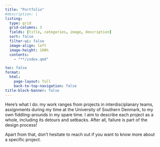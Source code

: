 ```yaml
---
title: "Portfolio"
#description: |
listing:
  type: grid
  grid-columns: 3
  fields: [title, categories, image, description]
  sort: false
  filter-ui: false
  image-align: left
  image-height: 100%
  contents:
    - "**/index.qmd"

toc: false
format:
  html:
    page-layout: full
    back-to-top-navigation: false
title-block-banner: false
---
```


::: {#content-portfolio .text-medium}

Here's what I do: my work ranges from projects in interdisciplanary teams, assignments during my time at the University of Southern Denmark, to my own fiddling-arounds in my spare time. I aim to describe each project as a whole, including its detours and setbacks. After all, failure is part of the design process! <br>

Apart from that, don't hesitate to reach out if you want to know more about a specific project.

:::